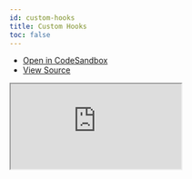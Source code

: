 ```yaml
---
id: custom-hooks
title: Custom Hooks
toc: false
---
```


- [Open in CodeSandbox](https://codesandbox.io/s/github/TanStack/svelte-query/tree/master/examples/custom-hooks)
- [View Source](https://github.com/TanStack/svelte-query/tree/master/examples/custom-hooks)

<iframe
  src="https://codesandbox.io/embed/github/TanStack/svelte-query/tree/svelte-query-docs/examples/custom-hooks?autoresize=1&fontsize=14&theme=dark"
  title="TanStack/svelte-query: custom-hooks"
  sandbox="allow-forms allow-modals allow-popups allow-presentation allow-same-origin allow-scripts"
  style={{
    width: '100%',
    height: '80vh',
    border: '0',
    borderRadius: 8,
    overflow: 'hidden',
    position: 'static',
    zIndex: 0,
  }}
></iframe>
